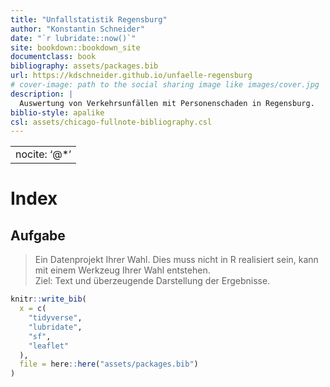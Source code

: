 ```yaml
--- 
title: "Unfallstatistik Regensburg"
author: "Konstantin Schneider"
date: "`r lubridate::now()`"
site: bookdown::bookdown_site
documentclass: book
bibliography: assets/packages.bib
url: https://kdschneider.github.io/unfaelle-regensburg
# cover-image: path to the social sharing image like images/cover.jpg
description: |
  Auswertung von Verkehrsunfällen mit Personenschaden in Regensburg.
biblio-style: apalike
csl: assets/chicago-fullnote-bibliography.csl
---
```


---
nocite: '@*'
---

# Index {#index -}

## Aufgabe {-}

> Ein Datenprojekt Ihrer Wahl. Dies muss nicht in R realisiert sein, kann mit einem Werkzeug Ihrer Wahl entstehen.  
> Ziel: Text und überzeugende Darstellung der Ergebnisse.

```r
knitr::write_bib(
  x = c(
    "tidyverse", 
    "lubridate",
    "sf",
    "leaflet"
  ),
  file = here::here("assets/packages.bib")
)
```
